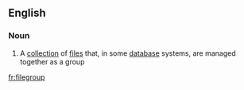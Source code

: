 ==English==

===Noun===
{{en-noun}}

# {{lb|en|databases}} A [[collection]] of [[file]]s that, in some [[database]] systems, are managed together as a group

[[fr:filegroup]]